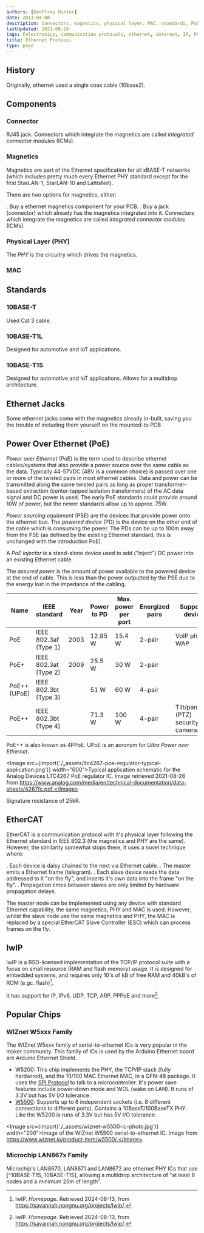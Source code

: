 ```yaml
---
authors: [Geoffrey Hunter]
date: 2013-04-08
description: Connectors, magnetics, physical layer, MAC, standards, PoE, EtherCAT, popular chips, lwIP and more about the Ethernet protocol.
lastUpdated: 2021-08-24
tags: [electronics, communication protocols, ethernet, internet, IP, PHY, MAC, Arduino, shield, integrated connector modules, ICMs, lwIP]
title: Ethernet Protocol
type: page
---
```


<WarningIsNotes />

## History

Originally, ethernet used a single coax cable (10base2).

## Components

### Connector

RJ45 jack. Connectors which integrate the magnetics are called _integrated connector modules_ (ICMs).

### Magnetics

Magnetics are part of the Ethernet specification for all xBASE-T networks (which includes pretty much every Ethernet PHY standard except for the first StarLAN-1, StarLAN-10 and LattisNet).

There are two options for magnetics, either:

. Buy a ethernet magnetics component for your PCB.
. Buy a jack (connector) which already has the magnetics integrated into it. Connectors which integrate the magnetics are called _integrated connector modules_ (ICMs).

### Physical Layer (PHY)

The _PHY_ is the circuitry which drives the magnetics.

### MAC

## Standards

### 10BASE-T

Used Cat 3 cable.

### 10BASE-T1L

Designed for automotive and IoT applications.

### 10BASE-T1S

Designed for automotive and IoT applications. Allows for a multidrop architecture.

## Ethernet Jacks

Some ethernet jacks come with the magnetics already in-built, saving you the trouble of including them yourself on the mounted-to PCB

## Power Over Ethernet (PoE)

_Power over Ethernet_ (PoE) is the term used to describe ethernet cables/systems that also provide a power source over the same cable as the data. Typically 44-57VDC (48V is a common choice) is passed over one or more of the twisted pairs in most ethernet cables. Data and power can be transmitted along the same twisted pairs as long as proper transformer-based extraction (center-tapped isolation transformers) of the AC data signal and DC power is used. The early PoE standards could provide around 10W of power, but the newer standards allow up to approx. 75W.

_Power sourcing equipment_ (PSE) are the devices that provide power onto the ethernet bus. The _powered device_ (PD) is the device on the other end of the cable which is consuming the power. The PDs can be up to 100m away from the PSE (as defined by the existing Ethernet standard, this is unchanged with the introduction PoE).

A _PoE injector_ is a stand-alone device used to add ("inject") DC power into an existing Ethernet cable.

The _assured power_ is the amount of power available to the powered device at the end of cable. This is less than the power outputted by the PSE due to the energy lost in the impedance of the cabling.

<table>
    <thead>
        <tr>
            <th>Name</th>
            <th>IEEE standard</th>
            <th>Year</th>
            <th>Power to PD</th>
            <th>Max. power per port</th>
            <th>Energized pairs</th>
            <th>Supported devices</th>
        </tr>
    </thead>
    <tbody>
        <tr>
            <td>PoE</td>
            <td>IEEE 802.3af (Type 1)</td>
            <td>2003</td>
            <td>12.95 W</td>
            <td>15.4 W</td>
            <td>2-pair</td>
            <td>VoIP phones, WAP</td>
        </tr>
        <tr>
            <td>PoE+</td>
            <td>IEEE 802.3at (Type 2)</td>
            <td>2009</td>
            <td>25.5 W</td>
            <td>30 W</td>
            <td>2-pair</td>
            <td></td>
        </tr>
        <tr>
            <td>PoE++ (UPoE)</td>
            <td>IEEE 802.3bt (Type 3)</td>
            <td></td>
            <td>51 W</td>
            <td>60 W</td>
            <td>4-pair</td>
            <td></td>
        </tr>
        <tr>
            <td>PoE++</td>
            <td>IEEE 802.3bt (Type 4)</td>
            <td></td>
            <td>71.3 W</td>
            <td>100 W</td>
            <td>4-pair</td>
            <td>Tilt/pan/zoom (PTZ) security cameras.</td>
        </tr>
    </tbody>
</table>

PoE++ is also known as 4PPoE. UPoE is an acronym for _Ultra Power over Ethernet_.

<Image src={import('./_assets/ltc4267-poe-regulator-typical-application.png')} width="600">Typical application schematic for the Analog Devices LTC4267 PoE regulator IC. Image retrieved 2021-08-26 from https://www.analog.com/media/en/technical-documentation/data-sheets/4267fc.pdf.</Image>

Signature resistance of 25kR.

## EtherCAT

EtherCAT is a communication protocol with it's physical layer following the Ethernet standard in IEEE 802.3 (the magnetics and PHY are the same). However, the similarity somewhat stops there, it uses a novel technique where:

. Each device is daisy chained to the next via Ethernet cable.
. The master emits a Ethernet frame (telegram).
. Each slave device reads the data addressed to it "on the fly", and inserts it's own data into the frame "on the fly".
. Propagation times between slaves are only limited by hardware propagation delays.

The master node can be implemented using any device with standard Ethernet capability, the same magnetics, PHY and MAC is used. However, whilst the slave node use the same magnetics and PHY, the MAC is replaced by a special EtherCAT Slave Controller (ESC) which can process frames on the fly.

## lwIP

lwIP is a BSD-licensed implementation of the TCP/IP protocol suite with a focus on small resource (RAM and flash memory) usage. It is designed for embedded systems, and requires only 10's of kB of free RAM and 40kB's of ROM (e.gc. flash)[^lwip-homepage].

It has support for IP, IPv6, UDP, TCP, ARP, PPPoE and more[^lwip-homepage].

## Popular Chips

### WIZnet W5xxx Family

The WIZnet W5xxx family of serial-to-ethernet ICs is very popular in the maker community. This family of ICs is used by the Arduino Ethernet board are Arduino Ethernet Shield.

* W5200: This chip implements the PHY, the TCP/IP stack (fully hardwired), and the 10/100 MAC Ethernet MAC, in a QFN-48 package. It uses the [SPI Protocol](/electronics/communication-protocols/spi-communication-protocol/) to talk to a microcontroller. It's power save features include power-down mode and WOL (wake on LAN). It runs of 3.3V but has 5V I/O tolerance.
* [W5500](https://www.wiznet.io/product-item/w5500/): Supports up to 8 independent sockets (i.e. 8 different connections to different ports). Contains a 10BaseT/100BaseTX PHY. Like the W5200 is runs of 3.3V but has 5V I/O tolerance.

<Image src={import('./_assets/wiznet-w5500-ic-photo.jpg')} width="200">Image of the WIZnet W5500 serial-to-ethernet IC. Image from https://www.wiznet.io/product-item/w5500/.</Image>

### Microchip LAN867x Family

Microchip's LAN8670, LAN8671 and LAN8672 are ethernet PHY ICs that use [^10BASE-T1S, 10BASE-T1S], allowing a multidrop architecture of "at least 8 nodes and a minimum 25m of length".

[^lwip-homepage]: lwIP. _Homepage_. Retrieved 2024-08-13, from https://savannah.nongnu.org/projects/lwip/.
